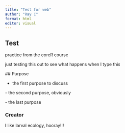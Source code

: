```yaml
---
title: "Test for web"
author: "Ray C"
format: html
editor: visual
---
```


## Test

practice from the coreR course

just testing this out to see what happens when I type this

\## Purpose

-   the first purpose to discuss

\- the second purpose, obviously

\- the last purpose

### Creator

I like larval ecology, hooray!!!
